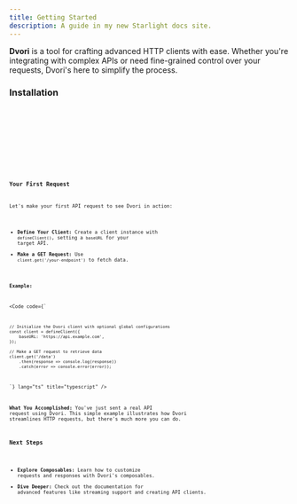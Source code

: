 ```yaml
---
title: Getting Started
description: A guide in my new Starlight docs site.
---
```



**Dvori** is a tool for crafting advanced HTTP clients with ease. Whether you're integrating with complex APIs or need fine-grained control over your requests, Dvori's here to simplify the process.

### Installation

<Tabs>
    <TabItem label="npm">
        <Code code={`npm install dvori`} lang="bash" />
    </TabItem>
    <TabItem label="pnpm">
        <Code code={`pnpm add dvori`} lang="bash" />
    </TabItem>
    <TabItem label="Yarn">
        <Code code={`yarn add dvori`} lang="bash" />
    </TabItem>
</Tabs>

### Your First Request

Let's make your first API request to see Dvori in action:

-   **Define Your Client:** Create a client instance with `defineClient()`, setting a `baseURL` for your target API.
-   **Make a GET Request:** Use `client.get('/your-endpoint')` to fetch data.

**Example:**

<Code code={`

    // Initialize the Dvori client with optional global configurations
    const client = defineClient({
        baseURL: 'https://api.example.com',
    });

    // Make a GET request to retrieve data
    client.get('/data')
        .then(response => console.log(response))
        .catch(error => console.error(error));

`} lang="ts" title="typescript" />

**What You Accomplished:** You've just sent a real API request using Dvori. This simple example illustrates how Dvori streamlines HTTP requests, but there's much more you can do.

### Next Steps

-   **Explore Composables:** Learn how to customize requests and responses with Dvori's composables.
-   **Dive Deeper:** Check out the documentation for advanced features like streaming support and creating API clients.
